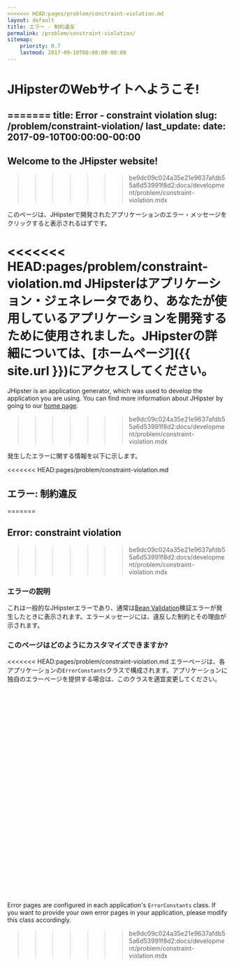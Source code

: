 ```yaml
---
<<<<<<< HEAD:pages/problem/constraint-violation.md
layout: default
title: エラー - 制約違反
permalink: /problem/constraint-violation/
sitemap:
    priority: 0.7
    lastmod: 2017-09-10T00:00:00-00:00
---
```


# <i class="fa fa-map-signs"></i> JHipsterのWebサイトへようこそ!
=======
title: Error - constraint violation
slug: /problem/constraint-violation/
last_update:
  date: 2017-09-10T00:00:00-00:00
---

## Welcome to the JHipster website!
>>>>>>> be9dc09c024a35e21e9637afdb55a6d53991f8d2:docs/development/problem/constraint-violation.mdx

このページは、JHipsterで開発されたアプリケーションのエラー・メッセージをクリックすると表示されるはずです。

<<<<<<< HEAD:pages/problem/constraint-violation.md
JHipsterはアプリケーション・ジェネレータであり、あなたが使用しているアプリケーションを開発するために使用されました。JHipsterの詳細については、[ホームページ]({{ site.url }})にアクセスしてください。
=======
JHipster is an application generator, which was used to develop the application you are using. You can find more information about JHipster by going to our [home page](/).
>>>>>>> be9dc09c024a35e21e9637afdb55a6d53991f8d2:docs/development/problem/constraint-violation.mdx

発生したエラーに関する情報を以下に示します。

<<<<<<< HEAD:pages/problem/constraint-violation.md
## <i class="fa fa-warning"></i> エラー: 制約違反
=======

## Error: constraint violation
>>>>>>> be9dc09c024a35e21e9637afdb55a6d53991f8d2:docs/development/problem/constraint-violation.mdx

### エラーの説明

これは一般的なJHipsterエラーであり、通常は[Bean Validation](http://beanvalidation.org/)検証エラーが発生したときに表示されます。エラーメッセージには、違反した制約とその理由が示されます。

### このページはどのようにカスタマイズできますか?

<<<<<<< HEAD:pages/problem/constraint-violation.md
エラーページは、各アプリケーションの`ErrorConstants`クラスで構成されます。アプリケーションに独自のエラーページを提供する場合は、このクラスを適宜変更してください。

<br><br><br><br><br><br><br><br><br><br><br><br><br>
=======
Error pages are configured in each application's `ErrorConstants` class. If you want to provide your own error pages in your application, please modify this class accordingly.
>>>>>>> be9dc09c024a35e21e9637afdb55a6d53991f8d2:docs/development/problem/constraint-violation.mdx
